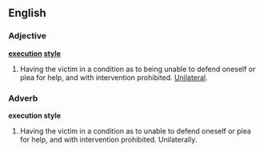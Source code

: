 ==English==

===Adjective===
'''[[execution]] [[style]]'''

#Having the victim in a condition as to being unable to defend oneself or plea for help, and with intervention prohibited.  [[unilateral|Unilateral]].

===Adverb===
'''execution style'''

#{{idiom}} Having the victim in a condition as to unable to defend oneself or plea for help, and with intervention prohibited.  Unilaterally.